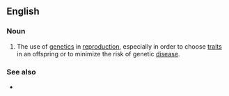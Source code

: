 ==English==
{{wikipedia}}

===Noun===
{{en-noun|-}}

# {{label|en|biology|genetics}} The use of [[genetics]] in [[reproduction]], especially in order to choose [[trait]]s in an offspring or to minimize the risk of genetic [[disease]].

===See also===
* {{l|en|eugenics}}